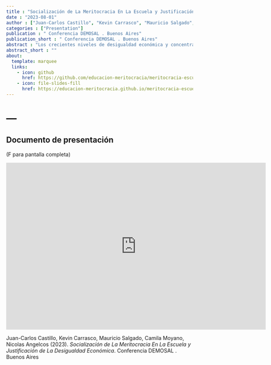 ```yaml
---
title : "Socialización de La Meritocracia En La Escuela y Justificación de La Desigualdad Económica"
date : "2023-08-01"
author : ["Juan-Carlos Castillo", "Kevin Carrasco", "Mauricio Salgado", "Camila Moyano", "Nicolas Angelcos"]
categories : ["Presentation"]
publication : " Conferencia DEMOSAL . Buenos Aires"
publication_short : " Conferencia DEMOSAL . Buenos Aires"
abstract : "Los crecientes niveles de desigualdad económica y concentración del ingreso han impulsado en los últimos años la investigación sobre las preferencias redistributivas (Becker, 2021; Rueda & Stegmueller, 2019), entendidas como aquellas creencias sobre la necesidad de transferencias económicas y acceso universal a los servicios sociales por parte de aquellos con menos recursos. recursos, generalmente por parte del Estado. La información sobre estas preferencias es relevante para los gobiernos democráticos ya que su legitimidad responde en parte a su capacidad para gestionar las demandas de justicia social. A pesar de la creciente investigación en este campo, hasta ahora el foco se ha centrado principalmente en la población adulta, dejando de lado la pregunta sobre cómo se desarrollan y socializan estas preferencias en la edad escolar, así como cómo se ven influenciadas por factores sociales, culturales y económicos. . Utilizando datos de 6.511 estudiantes de 8º grado en Chile (Encuesta de la Agencia de Calidad de la Educación de Chile, 2017), este estudio tiene como objetivo analizar en qué medida las experiencias de justicia social en la edad escolar (por ejemplo, la asignación de calificaciones), así como las percepciones meritocráticas sobre la distribución de recompensas. en la sociedad, están relacionados con las preferencias redistributivas de los estudiantes. Como la meritocracia se concibe como un sistema donde las recompensas se distribuyen justamente según el esfuerzo y el talento individual (Young, 1958), la hipótesis central de este artículo es que aquellos estudiantes que perciben más meritocracia exhibirán menos preferencias por la redistribución (Batruch et al., 2021), moderando los posibles impactos de socialización de las familias. Los resultados de la estimación multinivel (efectos aleatorios) muestran que los estudiantes con una mayor percepción de meritocracia en la sociedad en realidad muestran menores preferencias por justificar el acceso a beneficios sociales basados hspace{0pt}hspace{0pt}en el ingreso individual, sin embargo, la percepción de meritocracia también se asocia con mayores preferencias por reducir la brecha económica entre ricos y pobres. Se discuten las implicaciones de estos resultados para la socialización política de los estudiantes por parte de la familia de origen y la escuela."
abstract_short : ""
about:
  template: marquee
  links:
    - icon: github
      href: https://github.com/educacion-meritocracia/meritocracia-escuela-agencia/
    - icon: file-slides-fill
      href: https://educacion-meritocracia.github.io/meritocracia-escuela-agencia/presentations//demosal2023/demosal2023.html
---
```

# ---
## Documento de presentación

(F para pantalla completa)

<iframe width="700"  height="450" src="https://educacion-meritocracia.github.io/meritocracia-escuela-agencia/presentations//demosal2023/demosal2023.html" title="Xaringan presentation" frameborder="0" allow="accelerometer; autoplay; clipboard-write; encrypted-media; gyroscope; picture-in-picture" allowfullscreen></iframe>


::: {.callout-note title="How to cite this work"}

Juan-Carlos Castillo, Kevin Carrasco, Mauricio Salgado, Camila Moyano, Nicolas Angelcos (2023). *Socialización de La Meritocracia En La Escuela y Justificación de La Desigualdad Económica*.  Conferencia DEMOSAL . Buenos Aires

:::

